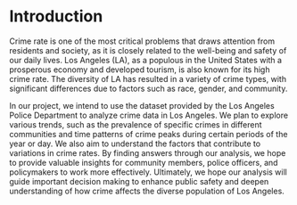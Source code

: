 # Introduction

Crime rate is one of the most critical problems that draws attention from residents and society, as it is closely related to the well-being and safety of our daily lives. Los Angeles (LA), as a populous in the United States with a prosperous economy and developed tourism, is also known for its high crime rate. The diversity of LA has resulted in a variety of crime types, with significant differences due to factors such as race, gender, and community.

In our project, we intend to use the dataset provided by the Los Angeles Police Department to analyze crime data in Los Angeles. We plan to explore various trends, such as the prevalence of specific crimes in different communities and time patterns of crime peaks during certain periods of the year or day. We also aim to understand the factors that contribute to variations in crime rates. By finding answers through our analysis, we hope to provide valuable insights for community members, police officers, and policymakers to work more effectively. Ultimately, we hope our analysis will guide important decision making to enhance public safety and deepen understanding of how crime affects the diverse population of Los Angeles.